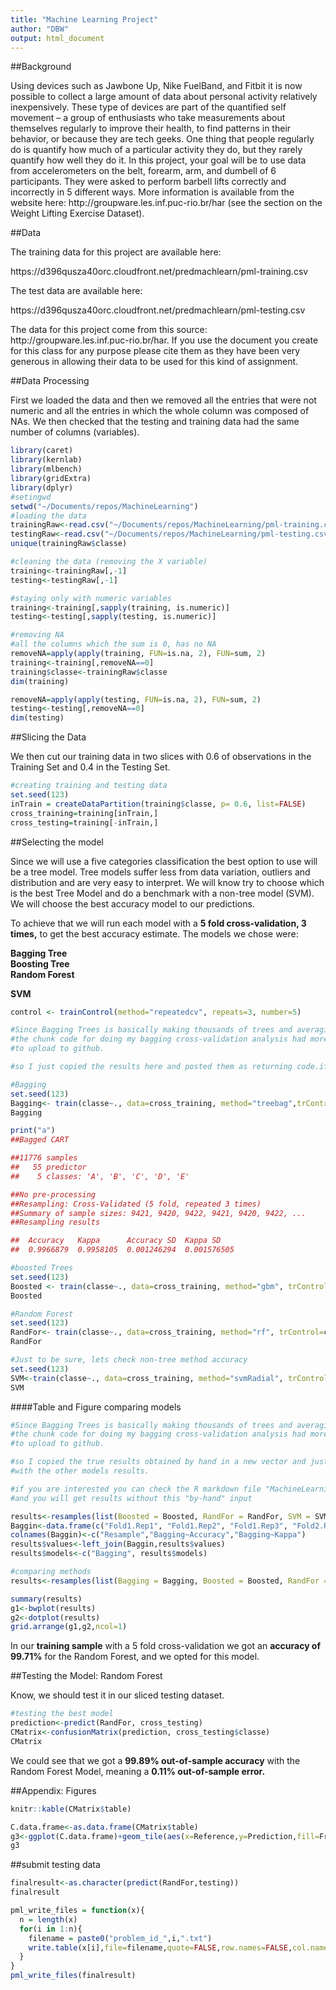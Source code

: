 ```yaml
---
title: "Machine Learning Project"
author: "DBW"
output: html_document
---
```


##Background

Using devices such as Jawbone Up, Nike FuelBand, and Fitbit it is now possible to collect a large amount of data about personal activity relatively inexpensively. These type of devices are part of the quantified self movement – a group of enthusiasts who take measurements about themselves regularly to improve their health, to find patterns in their behavior, or because they are tech geeks. One thing that people regularly do is quantify how much of a particular activity they do, but they rarely quantify how well they do it. In this project, your goal will be to use data from accelerometers on the belt, forearm, arm, and dumbell of 6 participants. They were asked to perform barbell lifts correctly and incorrectly in 5 different ways. More information is available from the website here: http://groupware.les.inf.puc-rio.br/har (see the section on the Weight Lifting Exercise Dataset). 

##Data 

The training data for this project are available here: 

https://d396qusza40orc.cloudfront.net/predmachlearn/pml-training.csv

The test data are available here: 

https://d396qusza40orc.cloudfront.net/predmachlearn/pml-testing.csv

The data for this project come from this source: http://groupware.les.inf.puc-rio.br/har. If you use the document you create for this class for any purpose please cite them as they have been very generous in allowing their data to be used for this kind of assignment. 


##Data Processing

First we loaded the data and then we removed all the entries that were not numeric and all the entries in which the whole column was composed of NAs.  We then checked that the testing and training data had the same number of columns (variables).

```r
library(caret)
library(kernlab)
library(mlbench)
library(gridExtra)
library(dplyr)
#setingwd
setwd("~/Documents/repos/MachineLearning")
#loading the data
trainingRaw<-read.csv("~/Documents/repos/MachineLearning/pml-training.csv", na.strings = c("#DIV/0!","",NA), sep=",")
testingRaw<-read.csv("~/Documents/repos/MachineLearning/pml-testing.csv", na.strings = c("#DIV/0!","",NA), sep=",")
unique(trainingRaw$classe)

#cleaning the data (removing the X variable)
training<-trainingRaw[,-1]
testing<-testingRaw[,-1]

#staying only with numeric variables
training<-training[,sapply(training, is.numeric)]
testing<-testing[,sapply(testing, is.numeric)]

#removing NA
#all the columns which the sum is 0, has no NA
removeNA=apply(apply(training, FUN=is.na, 2), FUN=sum, 2)
training<-training[,removeNA==0]
training$classe<-trainingRaw$classe
dim(training)

removeNA=apply(apply(testing, FUN=is.na, 2), FUN=sum, 2)
testing<-testing[,removeNA==0]
dim(testing)
```

##Slicing the Data

We then cut our training data in two slices with 0.6 of observations in the Training Set and 0.4 in the Testing Set.

```r
#creating training and testing data
set.seed(123)
inTrain = createDataPartition(training$classe, p= 0.6, list=FALSE)
cross_training=training[inTrain,]
cross_testing=training[-inTrain,]
```

##Selecting the model

Since we will use a five categories classification the best option to use will be a tree model. Tree models suffer less from data variation, outliers and distribution and are very easy to interpret.
We will know try to choose which is the best Tree Model and do a benchmark with a non-tree model (SVM). We will choose the best accuracy model to our predictions.  

To achieve that we will run each model with a **5 fold cross-validation, 3 times,** to get the best accuracy estimate. The models we chose were:  

**Bagging Tree**  
**Boosting Tree**  
**Random Forest**  
  
**SVM**  

```r
control <- trainControl(method="repeatedcv", repeats=3, number=5)
```


```r
#Since Bagging Trees is basically making thousands of trees and averaging their results,
#the chunk code for doing my bagging cross-validation analysis had more than 220MB, so it was impossible
#to upload to github.

#so I just copied the results here and posted them as returning code.if you are interested you can check #the R markdown file "MachineLearningHuge.Rmd" in this github repo,and you will get results without this #"by-hand" input
```

```r
#Bagging
set.seed(123)
Bagging<- train(classe~., data=cross_training, method="treebag",trControl=control, verbose=FALSE)
Bagging
```

```r
print("a")
##Bagged CART 

##11776 samples
##   55 predictor
##    5 classes: 'A', 'B', 'C', 'D', 'E' 

##No pre-processing
##Resampling: Cross-Validated (5 fold, repeated 3 times) 
##Summary of sample sizes: 9421, 9420, 9422, 9421, 9420, 9422, ... 
##Resampling results

##  Accuracy   Kappa      Accuracy SD  Kappa SD   
##  0.9966879  0.9958105  0.001246294  0.001576505
```

```r

#boosted Trees
set.seed(123)
Boosted <- train(classe~., data=cross_training, method="gbm", trControl=control, verbose=FALSE)
Boosted
```

```r
#Random Forest
set.seed(123)
RandFor<- train(classe~., data=cross_training, method="rf", trControl=control, verbose=FALSE)
RandFor
```

```r
#Just to be sure, lets check non-tree method accuracy
set.seed(123)
SVM<-train(classe~., data=cross_training, method="svmRadial", trControl=control, verbose=FALSE)
SVM
```

####Table and Figure comparing models
```r
#Since Bagging Trees is basically making thousands of trees and averaging their results,
#the chunk code for doing my bagging cross-validation analysis had more than 220MB, so it was impossible
#to upload to github.

#so I copied the true results obtained by hand in a new vector and just added them to the results vector
#with the other models results.

#if you are interested you can check the R markdown file "MachineLearningHuge.Rmd" in this github repo,
#and you will get results without this "by-hand" input

results<-resamples(list(Boosted = Boosted, RandFor = RandFor, SVM = SVM))
Baggin<-data.frame(c("Fold1.Rep1", "Fold1.Rep2", "Fold1.Rep3", "Fold2.Rep1", "Fold2.Rep2", "Fold2.Rep3", "Fold3.Rep1", "Fold3.Rep2","Fold3.Rep3", "Fold4.Rep1", "Fold4.Rep2", "Fold4.Rep3", "Fold5.Rep1", "Fold5.Rep2", "Fold5.Rep3"), c(0.9970276, 0.9974511, 0.9978778, 0.9970289 ,0.9978778, 0.9970276 ,0.9966015, 0.9966044, 0.9970289, 0.9966030,0.9970289, 0.9953271, 0.9974533, 0.9927782, 0.9966030),c(0.9962406, 0.9967761, 0.9973155, 0.9962418, 0.9973155, 0.9962397, 0.9957017, 0.9957048, 0.9962419, 0.9957029,0.9962421, 0.9940886, 0.9967787, 0.9908651, 0.9957031))
colnames(Baggin)<-c("Resample","Bagging~Accuracy","Bagging~Kappa")
results$values<-left_join(Baggin,results$values)
results$models<-c("Bagging", results$models)
```

```r
#comparing methods
results<-resamples(list(Bagging = Bagging, Boosted = Boosted, RandFor = RandFor, SVM = SVM))
```

```r
summary(results)
g1<-bwplot(results)
g2<-dotplot(results)
grid.arrange(g1,g2,ncol=1)
```
  
In our **training sample** with a 5 fold cross-validation we got an **accuracy of 99.71%** for the Random Forest, and we opted for this model.

##Testing the Model: Random Forest

Know, we should test it in our sliced testing dataset.  

```r
#testing the best model
prediction<-predict(RandFor, cross_testing)
CMatrix<-confusionMatrix(prediction, cross_testing$classe)
CMatrix
```


We could see that we got a **99.89% out-of-sample accuracy** with the Random Forest Model, meaning a **0.11% out-of-sample error.**

##Appendix: Figures

```r
knitr::kable(CMatrix$table)
```


```r
C.data.frame<-as.data.frame(CMatrix$table)
g3<-ggplot(C.data.frame)+geom_tile(aes(x=Reference,y=Prediction,fill=Freq))
g3
```

##submit  testing data
```r
finalresult<-as.character(predict(RandFor,testing))
finalresult

pml_write_files = function(x){
  n = length(x)
  for(i in 1:n){
    filename = paste0("problem_id_",i,".txt")
    write.table(x[i],file=filename,quote=FALSE,row.names=FALSE,col.names=FALSE)
  }
}
pml_write_files(finalresult)
```


